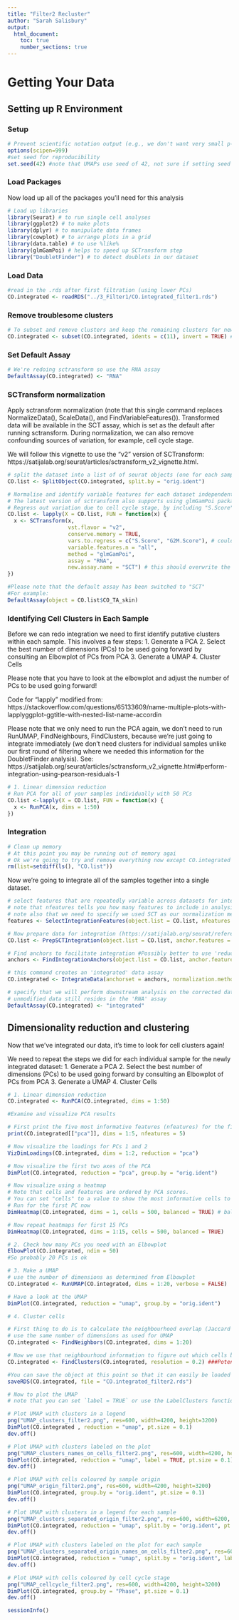 ```yaml
---
title: "Filter2 Recluster"
author: "Sarah Salisbury"
output:
  html_document:
    toc: true
    number_sections: true
---
```


# Getting Your Data

## Setting up R Environment

### Setup
```r
# Prevent scientific notation output (e.g., we don't want very small p-values to be output as say 10^-9)
options(scipen=999)
#set seed for reproducibility
set.seed(42) #note that UMAPs use seed of 42, not sure if setting seed here overrides this.
```

### Load Packages

Now load up all of the packages you'll need for this analysis

```r
# Load up libraries
library(Seurat) # to run single cell analyses
library(ggplot2) # to make plots
library(dplyr) # to manipulate data frames
library(cowplot) # to arrange plots in a grid
library(data.table) # to use %like%
library(glmGamPoi) # helps to speed up SCTransform step
library("DoubletFinder") # to detect doublets in our dataset
```

### Load Data

```r
#read in the .rds after first filtration (using lower PCs)
CO.integrated <- readRDS("../3_Filter1/CO.integrated_filter1.rds")
```

### Remove troublesome clusters

```r
# To subset and remove clusters and keep the remaining clusters for new analysis
CO.integrated <- subset(CO.integrated, idents = c(11), invert = TRUE) # we are removing cluster 11 because all of it's marker genes are ribosomal genes :(
```

### Set Default Assay

```r
# We're redoing sctransform so use the RNA assay
DefaultAssay(CO.integrated) <- "RNA"
```

### SCTransform normalization

Apply sctransform normalization (note that this single command replaces NormalizeData(), ScaleData(), and FindVariableFeatures()). Transformed data will be available in the SCT assay, which is set as the default after running sctransform. During normalization, we can also remove confounding sources of variation, for example, cell cycle stage.

We will follow this vignette to use the "v2" version of SCTransform: https://satijalab.org/seurat/articles/sctransform_v2_vignette.html.
```r
# split the dataset into a list of of seurat objects (one for each sample)
CO.list <- SplitObject(CO.integrated, split.by = "orig.ident")

# Normalise and identify variable features for each dataset independently using SCTransform
# The latest version of sctransform also supports using glmGamPoi package which substantially improves the speed of the learning procedure. It can be invoked by specifying method="glmGamPoi".
# Regress out variation due to cell cycle stage, by including "S.Score" and "G2M.Score" as variables to regress out.
CO.list <- lapply(X = CO.list, FUN = function(x) {
  x <- SCTransform(x,
                   vst.flavor = "v2",
                   conserve.memory = TRUE,
                   vars.to.regress = c("S.Score", "G2M.Score"), # could also regress on "percent.mt" if you hadn't removed these genes
                   variable.features.n = "all",
                   method = "glmGamPoi",
                   assay = "RNA",
                   new.assay.name = "SCT") # this should overwrite the current SCT assay
})
```
```r
#Please note that the default assay has been switched to "SCT"
#For example:
DefaultAssay(object = CO.list$CO_TA_skin)
```

### Identifying Cell Clusters in Each Sample

Before we can redo integration we need to first identify putative clusters within each sample. This involves a few steps:
1. Generate a PCA
2. Select the best number of dimensions (PCs) to be used going forward by consulting an Elbowplot of PCs from PCA
3. Generate a UMAP
4. Cluster Cells

Please note that you have to look at the elbowplot and adjust the number of PCs to be used going forward!

Code for "lapply" modified from: https://stackoverflow.com/questions/65133609/name-multiple-plots-with-lapplyggplot-ggtitle-with-nested-list-name-accordin

Please note that we only need to run the PCA again, we don't need to run RunUMAP, FindNeighbours, FindClusters, because we're just going to integrate immediately (we don't need clusters for individual samples unlike our first round of filtering where we needed this information for the DoubletFinder analysis). See: https://satijalab.org/seurat/articles/sctransform_v2_vignette.html#perform-integration-using-pearson-residuals-1
```r
# 1. Linear dimension reduction
# Run PCA for all of your samples individually with 50 PCs
CO.list <-lapply(X = CO.list, FUN = function(x) {
  x <- RunPCA(x, dims = 1:50)
})
```

### Integration

```r
# Clean up memory
# At this point you may be running out of memory agai
# Ok we're going to try and remove everything now except CO.integrated to free up some memory
rm(list=setdiff(ls(), "CO.list"))
```

Now we're going to integrate all of the samples together into a single dataset.
```r
# select features that are repeatedly variable across datasets for integration
# note that nfeatures tells you how many features to include in analysis (default is 2000)
# note also that we need to specify we used SCT as our normalization method
features <- SelectIntegrationFeatures(object.list = CO.list, nfeatures = 5000, normalization.method = "SCT")
```
```r
# Now prepare data for integration (https://satijalab.org/seurat/reference/prepsctintegration)
CO.list <- PrepSCTIntegration(object.list = CO.list, anchor.features = features)

# Find anchors to facilitate integration #Possibly better to use 'reduction = "rpca"' (https://satijalab.org/seurat/articles/integration_rpca.html)
anchors <- FindIntegrationAnchors(object.list = CO.list, anchor.features = features, normalization.method = "SCT", reduction = "rpca")
```
```r
# this command creates an 'integrated' data assay
CO.integrated <- IntegrateData(anchorset = anchors, normalization.method = "SCT")

# specify that we will perform downstream analysis on the corrected data note that the original
# unmodified data still resides in the 'RNA' assay
DefaultAssay(CO.integrated) <- "integrated"
```
## Dimensionality reduction and clustering

Now that we've integrated our data, it's time to look for cell clusters again!

We need to repeat the steps we did for each individual sample for the newly integrated dataset:
1. Generate a PCA
2. Select the best number of dimensions (PCs) to be used going forward by consulting an Elbowplot of PCs from PCA
3. Generate a UMAP
4. Cluster Cells



```r


# 1. Linear dimension reduction
CO.integrated <- RunPCA(CO.integrated, dims = 1:50)
```
```r
#Examine and visualize PCA results

# First print the five most informative features (nfeatures) for the first five PCA dimensions (PCs 1-5)
print(CO.integrated[["pca"]], dims = 1:5, nfeatures = 5)

# Now visualize the loadings for PCs 1 and 2 
VizDimLoadings(CO.integrated, dims = 1:2, reduction = "pca")

# Now visualize the first two axes of the PCA
DimPlot(CO.integrated, reduction = "pca", group.by = "orig.ident")

# Now visualize using a heatmap
# Note that cells and features are ordered by PCA scores.
# You can set "cells" to a value to show the most informative cells to a particular PC axis (speeds up plot generation considerably when this number is low)
# Run for the first PC now
DimHeatmap(CO.integrated, dims = 1, cells = 500, balanced = TRUE) # balanced = TRUE means you should plot an equal number of genes with both + and - scores, cells = 500 means plot the top 500 cells for this dimension

# Now repeat heatmaps for first 15 PCs
DimHeatmap(CO.integrated, dims = 1:15, cells = 500, balanced = TRUE)

# 2. Check how many PCs you need with an Elbowplot
ElbowPlot(CO.integrated, ndim = 50)
#So probably 20 PCs is ok

# 3. Make a UMAP
# use the number of dimensions as determined from Elbowplot
CO.integrated <- RunUMAP(CO.integrated, dims = 1:20, verbose = FALSE)

# Have a look at the UMAP
DimPlot(CO.integrated, reduction = "umap", group.by = "orig.ident")

# 4. Cluster cells

# First thing to do is to calculate the neighbourhood overlap (Jaccard index) between every cell and its k.param nearest neighbors (https://satijalab.org/seurat/reference/findneighbors)
# use the same number of dimensions as used for UMAP
CO.integrated <- FindNeighbors(CO.integrated, dims = 1:20)

# Now we use that neighbourhood information to figure out which cells belong together in a cluster. The resolution parameter sets the "granularity" of the clustering, so higher values will give you more clusters. This seems like a bit of a dark art. https://satijalab.org/seurat/articles/pbmc3k_tutorial.html
CO.integrated <- FindClusters(CO.integrated, resolution = 0.2) ###Potentially play with "resolution = 0.5"
```
```r
#You can save the object at this point so that it can easily be loaded back in without having to rerun the computationally intensive steps performed above, or easily shared with collaborators.
saveRDS(CO.integrated, file = "CO.integrated_filter2.rds")

# Now to plot the UMAP
# note that you can set `label = TRUE` or use the LabelClusters function to help label individual clusters

# Plot UMAP with clusters in a legend
png("UMAP_clusters_filter2.png", res=600, width=4200, height=3200)
DimPlot(CO.integrated , reduction = "umap", pt.size = 0.1)
dev.off()

# Plot UMAP with clusters labeled on the plot
png("UMAP_clusters_names_on_cells_filter2.png", res=600, width=4200, height=3200)
DimPlot(CO.integrated, reduction = "umap", label = TRUE, pt.size = 0.1) + NoLegend()
dev.off()

# Plot UMAP with cells coloured by sample origin
png("UMAP_origin_filter2.png", res=600, width=4200, height=3200)
DimPlot(CO.integrated, group.by = "orig.ident", pt.size = 0.1)
dev.off()

# Plot UMAP with clusters in a legend for each sample
png("UMAP_clusters_separated_origin_filter2.png", res=600, width=6200, height=3200)
DimPlot(CO.integrated, reduction = "umap", split.by = "orig.ident", pt.size = 0.1)
dev.off()

# Plot UMAP with clusters labeled on the plot for each sample
png("UMAP_clusters_separated_origin_names_on_cells_filter2.png", res=600, width=6200, height=3200)
DimPlot(CO.integrated, reduction = "umap", split.by = "orig.ident", label = TRUE, pt.size = 0.1) + NoLegend()
dev.off()

# Plot UMAP with cells coloured by cell cycle stage
png("UMAP_cellcycle_filter2.png", res=600, width=4200, height=3200)
DimPlot(CO.integrated, group.by = "Phase", pt.size = 0.1)
dev.off()
```

```r
sessionInfo()
```


